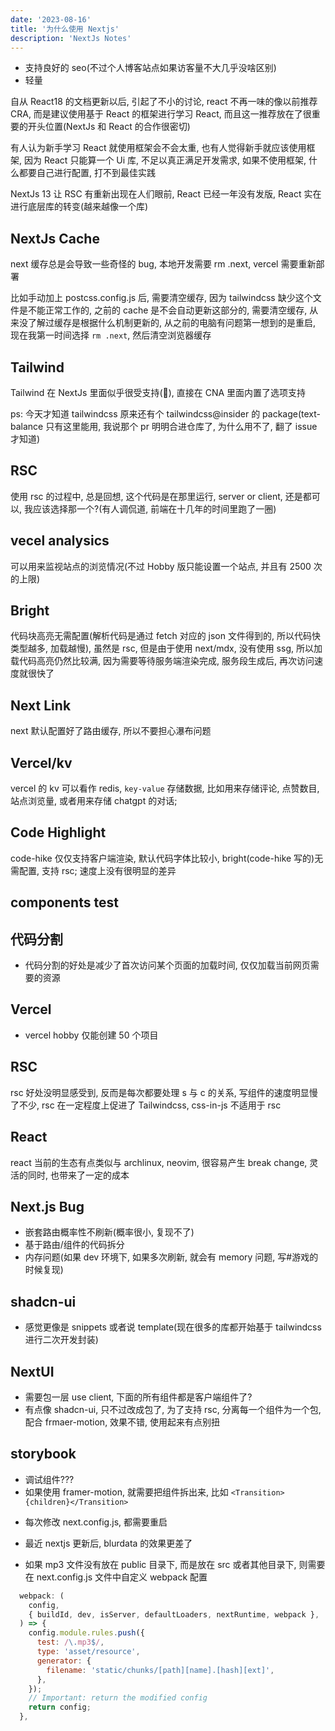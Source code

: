 ```yaml
---
date: '2023-08-16'
title: '为什么使用 Nextjs'
description: 'NextJs Notes'
---
```


- 支持良好的 seo(不过个人博客站点如果访客量不大几乎没啥区别)
- 轻量

自从 React18 的文档更新以后, 引起了不小的讨论, react 不再一味的像以前推荐 CRA, 而是建议使用基于 React 的框架进行学习 React, 而且这一推荐放在了很重要的开头位置(NextJs 和 React 的合作很密切)

有人认为新手学习 React 就使用框架会不会太重, 也有人觉得新手就应该使用框架, 因为 React 只能算一个 Ui 库, 不足以真正满足开发需求, 如果不使用框架, 什么都要自己进行配置, 打不到最佳实践

<Icon icon="skill-icons:nextjs-light" /> NextJs 13 让 RSC 有重新出现在人们眼前, React
已经一年没有发版, React 实在进行底层库的转变(越来越像一个库)

## NextJs Cache

next 缓存总是会导致一些奇怪的 bug, 本地开发需要 rm .next, vercel 需要重新部署

比如手动加上 postcss.config.js 后, 需要清空缓存, 因为 tailwindcss 缺少这个文件是不能正常工作的, 之前的 cache 是不会自动更新这部分的, 需要清空缓存, 从来没了解过缓存是根据什么机制更新的, 从之前的电脑有问题第一想到的是重启, 现在我第一时间选择 `rm .next`, 然后清空浏览器缓存

## Tailwind

<Icon icon="skill-icons:tailwindcss-dark" /> Tailwind 在 NextJs 里面似乎很受支持(:rocket:),
直接在 CNA 里面内置了选项支持

ps: 今天才知道 tailwindcss 原来还有个 tailwindcss@insider 的 package(text-balance 只有这里能用, 我说那个 pr 明明合进仓库了, 为什么用不了, 翻了 issue 才知道)

## RSC

使用 rsc 的过程中, 总是回想, 这个代码是在那里运行, server or client, 还是都可以, 我应该选择那一个?(有人调侃道, 前端在十几年的时间里跑了一圈)

## vecel analysics

可以用来监视站点的浏览情况(不过 Hobby 版只能设置一个站点, 并且有 2500 次的上限)

## Bright

代码块高亮无需配置(解析代码是通过 fetch 对应的 json 文件得到的, 所以代码快类型越多, 加载越慢), 虽然是 rsc, 但是由于使用 next/mdx, 没有使用 ssg, 所以加载代码高亮仍然比较满, 因为需要等待服务端渲染完成, 服务段生成后, 再次访问速度就很快了

## Next Link

next 默认配置好了路由缓存, 所以不要担心瀑布问题

## Vercel/kv

vercel 的 kv 可以看作 redis, `key-value` 存储数据, 比如用来存储评论, 点赞数目, 站点浏览量, 或者用来存储 chatgpt 的对话;

## Code Highlight

code-hike 仅仅支持客户端渲染, 默认代码字体比较小, bright(code-hike 写的)无需配置, 支持 rsc; 速度上没有很明显的差异

## components test

## 代码分割

- 代码分割的好处是减少了首次访问某个页面的加载时间, 仅仅加载当前网页需要的资源

## Vercel

- vercel hobby 仅能创建 50 个项目

## RSC

rsc 好处没明显感受到, 反而是每次都要处理 s 与 c 的关系, 写组件的速度明显慢了不少, rsc 在一定程度上促进了 Tailwindcss, css-in-js 不适用于 rsc

## React

react 当前的生态有点类似与 archlinux, neovim, 很容易产生 break change, 灵活的同时, 也带来了一定的成本

## Next.js Bug

- 嵌套路由概率性不刷新(概率很小, 复现不了)
- 基于路由/组件的代码拆分
- 内存问题(如果 dev 环境下, 如果多次刷新, 就会有 memory 问题, 写#游戏的时候复现)

## shadcn-ui

- 感觉更像是 snippets 或者说 template(现在很多的库都开始基于 tailwindcss 进行二次开发封装)

## NextUI

- 需要包一层 use client, 下面的所有组件都是客户端组件了?
- 有点像 shadcn-ui, 只不过改成包了, 为了支持 rsc, 分离每一个组件为一个包, 配合 frmaer-motion, 效果不错, 使用起来有点别扭

## storybook

- 调试组件???
- 如果使用 framer-motion, 就需要把组件拆出来, 比如 `<Transition>{children}</Transition>`

* 每次修改 next.config.js, 都需要重启
* 最近 nextjs 更新后, blurdata 的效果更差了

* 如果 mp3 文件没有放在 public 目录下, 而是放在 src 或者其他目录下, 则需要在 next.config.js 文件中自定义 webpack 配置

```mp3.config.js
  webpack: (
    config,
    { buildId, dev, isServer, defaultLoaders, nextRuntime, webpack },
  ) => {
    config.module.rules.push({
      test: /\.mp3$/,
      type: 'asset/resource',
      generator: {
        filename: 'static/chunks/[path][name].[hash][ext]',
      },
    });
    // Important: return the modified config
    return config;
  },
```
